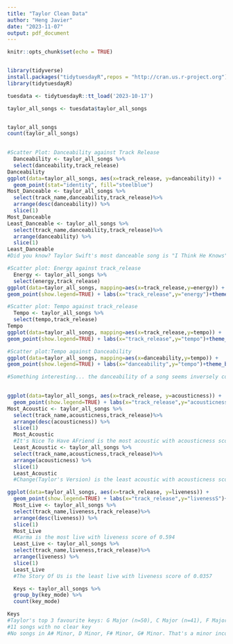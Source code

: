 ```yaml
---
title: "Taylor Clean Data"
author: "Heng Javier"
date: "2023-11-07"
output: pdf_document
---
```


```r
knitr::opts_chunk$set(echo = TRUE)
```
```r
  
```
```r
library(tidyverse)
install.packages("tidytuesdayR",repos = "http://cran.us.r-project.org")
library(tidytuesdayR)

tuesdata <- tidytuesdayR::tt_load('2023-10-17')

taylor_all_songs <- tuesdata$taylor_all_songs


taylor_all_songs
count(taylor_all_songs)
  
```
```r
#Scatter Plot: Danceability against Track Release 
  Danceability <- taylor_all_songs %>%
  select(danceability,track_release)
Danceability
ggplot(data=taylor_all_songs, aes(x=track_release, y=danceability)) +
  geom_point(stat="identity", fill="steelblue")
Most_Danceable <- taylor_all_songs %>%
  select(track_name,danceability,track_release)%>%
  arrange(desc(danceability)) %>%
  slice(1)
Most_Danceable
Least_Danceable <- taylor_all_songs %>%
  select(track_name,danceability,track_release)%>%
  arrange(danceability) %>%
  slice(1)
Least_Danceable
#Did you know? Taylor Swift's most danceable song is "I Think He Knows", released in August 2019 with a danceability score of 0.897! Whereas, her least danceable song is The Archer, with a Spotify danceability score of 0.292. Guess she didn't quite hit the mark on that one…
```
```r
#Scatter plot: Energy against track_release
  Energy <- taylor_all_songs %>%
  select(energy,track_release)
ggplot(data=taylor_all_songs, mapping=aes(x=track_release,y=energy)) +
geom_point(show.legend=TRUE) + labs(x="track_release",y="energy")+theme_bw()
```
```r
#Scatter plot: Tempo against track_release 
  Tempo <- taylor_all_songs %>%
  select(tempo,track_release)
Tempo
ggplot(data=taylor_all_songs, mapping=aes(x=track_release,y=tempo)) +
geom_point(show.legend=TRUE) + labs(x="track_release",y="tempo")+theme_bw()
```
```r
#Scatter plot:Tempo against Danceability 
ggplot(data=taylor_all_songs, mapping=aes(x=danceability,y=tempo)) +
geom_point(show.legend=TRUE) + labs(x="danceability",y="tempo")+theme_bw()

#Something interesting... the danceability of a song seems inversely correlated to the tempo of the song!
  
```
```r
ggplot(data=taylor_all_songs, aes(x=track_release, y=acousticness)) +
  geom_point(show.legend=TRUE) + labs(x="track_release",y="acousticness")+theme_bw()
Most_Acoustic <- taylor_all_songs %>%
  select(track_name,acousticness,track_release)%>%
  arrange(desc(acousticness)) %>%
  slice(1)
  Most_Acoustic
  #It's Nice To Have AFriend is the most acoustic with acousticness score of 0.971
  Least_Acoustic <- taylor_all_songs %>%
  select(track_name,acousticness,track_release)%>%
  arrange(acousticness) %>%
  slice(1)
  Least_Acoustic
  #Change(Taylor's Version) is the least acoustic with acousticness score of 0.000191
```
```r
ggplot(data=taylor_all_songs, aes(x=track_release, y=liveness)) +
  geom_point(show.legend=TRUE) + labs(x="track_release",y="livenessS")+theme_bw()
  Most_Live <- taylor_all_songs %>%
  select(track_name,liveness,track_release)%>%
  arrange(desc(liveness)) %>%
  slice(1)
  Most_Live
  #Karma is the most live with liveness score of 0.594
  Least_Live <- taylor_all_songs %>%
  select(track_name,liveness,track_release)%>%
  arrange(liveness) %>%
  slice(1)
  Least_Live
  #The Story Of Us is the least live with liveness score of 0.0357
```
```r
  Keys <- taylor_all_songs %>%
  group_by(key_mode) %>%
  count(key_mode)

Keys
#Taylor's top 3 favourite keys: G Major (n=50), C Major (n=41), F Major (n=30)
#11 songs with no clear key
#No songs in A# Minor, D Minor, F# Minor, G# Minor. That's a minor inconvenience!
```
```r

  
```
```r

  
```
```r

  
```
```r

  
```
